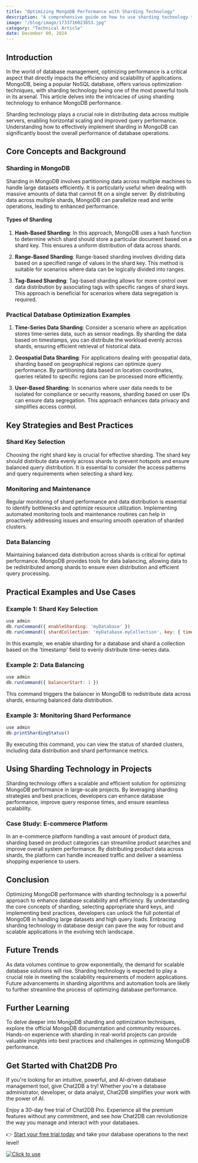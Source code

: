 ```yaml
---
title: "Optimizing MongoDB Performance with Sharding Technology"
description: "A comprehensive guide on how to use sharding technology to optimize MongoDB performance, including key strategies, techniques, and practical examples."
image: "/blog/image/1733716023853.jpg"
category: "Technical Article"
date: December 09, 2024
---
```


## Introduction

In the world of database management, optimizing performance is a critical aspect that directly impacts the efficiency and scalability of applications. MongoDB, being a popular NoSQL database, offers various optimization techniques, with sharding technology being one of the most powerful tools in its arsenal. This article delves into the intricacies of using sharding technology to enhance MongoDB performance.

Sharding technology plays a crucial role in distributing data across multiple servers, enabling horizontal scaling and improved query performance. Understanding how to effectively implement sharding in MongoDB can significantly boost the overall performance of database operations.

## Core Concepts and Background

### Sharding in MongoDB

Sharding in MongoDB involves partitioning data across multiple machines to handle large datasets efficiently. It is particularly useful when dealing with massive amounts of data that cannot fit on a single server. By distributing data across multiple shards, MongoDB can parallelize read and write operations, leading to enhanced performance.

#### Types of Sharding

1. **Hash-Based Sharding**: In this approach, MongoDB uses a hash function to determine which shard should store a particular document based on a shard key. This ensures a uniform distribution of data across shards.

2. **Range-Based Sharding**: Range-based sharding involves dividing data based on a specified range of values in the shard key. This method is suitable for scenarios where data can be logically divided into ranges.

3. **Tag-Based Sharding**: Tag-based sharding allows for more control over data distribution by associating tags with specific ranges of shard keys. This approach is beneficial for scenarios where data segregation is required.

### Practical Database Optimization Examples

1. **Time-Series Data Sharding**: Consider a scenario where an application stores time-series data, such as sensor readings. By sharding the data based on timestamps, you can distribute the workload evenly across shards, ensuring efficient retrieval of historical data.

2. **Geospatial Data Sharding**: For applications dealing with geospatial data, sharding based on geographical regions can optimize query performance. By partitioning data based on location coordinates, queries related to specific regions can be processed more efficiently.

3. **User-Based Sharding**: In scenarios where user data needs to be isolated for compliance or security reasons, sharding based on user IDs can ensure data segregation. This approach enhances data privacy and simplifies access control.

## Key Strategies and Best Practices

### Shard Key Selection

Choosing the right shard key is crucial for effective sharding. The shard key should distribute data evenly across shards to prevent hotspots and ensure balanced query distribution. It is essential to consider the access patterns and query requirements when selecting a shard key.

### Monitoring and Maintenance

Regular monitoring of shard performance and data distribution is essential to identify bottlenecks and optimize resource utilization. Implementing automated monitoring tools and maintenance routines can help in proactively addressing issues and ensuring smooth operation of sharded clusters.

### Data Balancing

Maintaining balanced data distribution across shards is critical for optimal performance. MongoDB provides tools for data balancing, allowing data to be redistributed among shards to ensure even distribution and efficient query processing.

## Practical Examples and Use Cases

### Example 1: Shard Key Selection

```javascript
use admin
db.runCommand({ enableSharding: 'myDatabase' })
db.runCommand({ shardCollection: 'myDatabase.myCollection', key: { timestamp: 1 } })
```

In this example, we enable sharding for a database and shard a collection based on the 'timestamp' field to evenly distribute time-series data.

### Example 2: Data Balancing

```javascript
use admin
db.runCommand({ balancerStart: 1 })
```

This command triggers the balancer in MongoDB to redistribute data across shards, ensuring balanced data distribution.

### Example 3: Monitoring Shard Performance

```javascript
use admin
db.printShardingStatus()
```

By executing this command, you can view the status of sharded clusters, including data distribution and shard performance metrics.

## Using Sharding Technology in Projects

Sharding technology offers a scalable and efficient solution for optimizing MongoDB performance in large-scale projects. By leveraging sharding strategies and best practices, developers can enhance database performance, improve query response times, and ensure seamless scalability.

### Case Study: E-commerce Platform

In an e-commerce platform handling a vast amount of product data, sharding based on product categories can streamline product searches and improve overall system performance. By distributing product data across shards, the platform can handle increased traffic and deliver a seamless shopping experience to users.

## Conclusion

Optimizing MongoDB performance with sharding technology is a powerful approach to enhance database scalability and efficiency. By understanding the core concepts of sharding, selecting appropriate shard keys, and implementing best practices, developers can unlock the full potential of MongoDB in handling large datasets and high query loads. Embracing sharding technology in database design can pave the way for robust and scalable applications in the evolving tech landscape.

## Future Trends

As data volumes continue to grow exponentially, the demand for scalable database solutions will rise. Sharding technology is expected to play a crucial role in meeting the scalability requirements of modern applications. Future advancements in sharding algorithms and automation tools are likely to further streamline the process of optimizing database performance.

## Further Learning

To delve deeper into MongoDB sharding and optimization techniques, explore the official MongoDB documentation and community resources. Hands-on experience with sharding in real-world projects can provide valuable insights into best practices and challenges in optimizing MongoDB performance.

## Get Started with Chat2DB Pro

If you're looking for an intuitive, powerful, and AI-driven database management tool, give Chat2DB a try! Whether you're a database administrator, developer, or data analyst, Chat2DB simplifies your work with the power of AI.

Enjoy a 30-day free trial of Chat2DB Pro. Experience all the premium features without any commitment, and see how Chat2DB can revolutionize the way you manage and interact with your databases.

👉 [Start your free trial today](https://chat2db.ai/pricing) and take your database operations to the next level!


[![Click to use](/image/blog/bg/chat2db.jpg)](https://chat2db.ai/)
